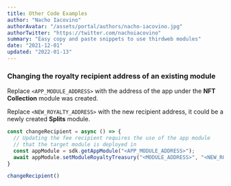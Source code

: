 ```yaml
---
title: Other Code Examples
author: "Nacho Iacovino"
authorAvatar: "/assets/portal/authors/nacho-iacovino.jpg"
authorTwitter: "https://twitter.com/nachoiacovino"
summary: "Easy copy and paste snippets to use thirdweb modules"
date: "2021-12-01"
updated: "2022-01-13"
---
```


### Changing the royalty recipient address of an existing module

Replace `<APP_MODULE_ADDRESS>` with the address of the app under the **NFT Collection** module was created.

Replace `<NEW_ROYALTY_ADDRESS>` with the new recipient address, it could be a newly created **Splits** module.

```ts
const changeRecipient = async () => {
  // Updating the fee recipient requires the use of the app module
  // that the target module is deployed in
  const appModule = sdk.getAppModule("<APP_MODULE_ADDRESS>");
  await appModule.setModuleRoyaltyTreasury("<MODULE_ADDRESS>", "<NEW_ROYALTY_ADDRESS>");
}

changeRecipient()
```